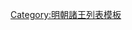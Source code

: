 {{ming|title=明朝永豐國諸王|ed=永豐國|head=[[正统 (年号)|正統]]九年（[[1444年]]）封。|
{{ming/title}}
{{ming/list|永豐恭和王|[[朱祁鉞]]|朱瞻墺、庶三子|[[1444年]]—[[1475年]]|正統九年封。[[成化]]十一年薨。}}
{{ming/list|永豐懷順王|[[朱見淨]]|朱祁鉞、嫡一子|[[1477年]]—[[1490年]]|成化十三年襲封。[[弘治 (明朝)|弘治]]三年薨。}}
{{ming/list|永豐榮和王|[[朱祐栶]]|朱見淨、嫡一子|[[1495年]]—[[1543年]]|弘治八年襲封。[[嘉靖]]二十二年薨。}}
{{ming/list|永豐安僖王|[[朱厚炢]]|朱祐栶、庶一子|[[1546年]]—[[1562年]]|嘉靖二十五年襲封。四十一年薨。}}
{{ming/list|永豐長子|[[朱載址]]|朱厚炢、庶一子|  |嘉靖四十一年封[[长子 (封号)|長子]]。四十四年卒。}}
{{ming/list|永豐莊裕王|[[朱翊鈠]]|朱載址、庶一子|[[1575年]]—[[1587年]]|[[萬曆]]三年襲封。十五年薨。}}
{{ming/list|永豐王|[[朱常𣿖]]|朱翊鈠、嫡一子|[[1598年]]—？年|萬曆二十二年封長子。二十六年襲封，薨。}}
{{ming/list|永豐王|[[朱由桐]]|朱常𣿖、嫡一子|？年—[[1650年]]|萬曆三十五年封長子，後襲封。[[永曆 (南明)|永曆]]四年二月薨。}}
}}<noinclude>
[[Category:明朝諸王列表模板]]
</noinclude>